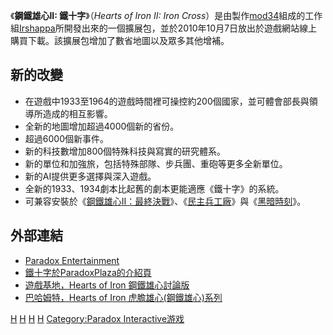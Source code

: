 {{noteTA|G1=Games}}
{{Infobox VG
|title = 鋼鐵雄心II：鐵十字
| image = File:Hearts of Iron II Iron Cross cover.jpg
|developer = [[Irshappa|Irshappa]]
|publisher = [[Paradox_Interactive|Paradox Interactive]]
| english =  Hearts of Iron II: Iron Cross
|distributor =
|designer = 
|engine = Europa Engine 
|released = 2010年10月7日
|genre = [[戰略遊戲|戰略遊戲]]
|modes = [[單機遊戲|單機遊戲]]、[[區域連線遊戲|區域連線遊戲]]
|platforms = [[Microsoft_Windows|Microsoft Windows]]
}}

《'''鋼鐵雄心II: 鐵十字'''》（''Hearts of Iron II: Iron Cross''）是由製作[[mod34|mod34]]組成的工作組[[Irshappa|Irshappa]]所開發出來的一個擴展包，並於2010年10月7日放出於遊戲網站線上購買下載。該擴展包增加了數省地圖以及眾多其他增補。

== 新的改變 ==

* 在遊戲中1933至1964的遊戲時間裡可操控約200個國家，並可體會部長與領導所造成的相互影響。
* 全新的地圖增加超過4000個新的省份。
* 超過6000個新事件。
* 新的科技數增加800個特殊科技與寫實的研究體系。
* 新的單位和加強旅，包括特殊部隊、步兵團、重砲等更多全新單位。
* 新的AI提供更多選擇與深入遊戲。
* 全新的1933、1934劇本比起舊的劇本更能適應《鐵十字》的系統。
* 可兼容安裝於《[[鋼鐵雄心II：最終決戰|鋼鐵雄心II：最終決戰]]》、《[[民主兵工廠|民主兵工廠]]》與《[[鋼鐵雄心:黑暗時刻|黑暗時刻]]》。

==外部連結==
*[http://www.paradoxplaza.com/ Paradox Entertainment]{{en}}
*[https://web.archive.org/web/20101011092447/http://www.paradoxplaza.com/games/iron-cross 鐵十字於ParadoxPlaza的介紹頁]{{en}}
*[http://www.gamebase.com.tw/forum/forum_index.html?no=5218 遊戲基地，Hearts of Iron 鋼鐵雄心討論版] {{Wayback|url=http://www.gamebase.com.tw/forum/forum_index.html?no=5218 |date=20200602181310 }}{{zh-tw}}
*[https://web.archive.org/web/20140926111058/http://webbbs.gamer.com.tw/gemlist.php?brd=Strategy 巴哈姆特，Hearts of Iron 虎膽雄心(鋼鐵雄心)系列]{{zh-tw}}

[[Category:Windows遊戲|H]]
[[Category:即时战略游戏|H]]
[[Category:2010年电子游戏|H]]
[[Category:资料片|H]]
[[Category:Paradox_Interactive游戏|Category:Paradox Interactive游戏]]
{{Paradox Interactive電子遊戲}}